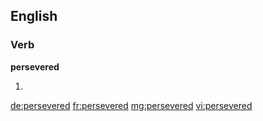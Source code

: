 ==English==

===Verb===
'''persevered'''

# {{past of|persevere}}

[[de:persevered]]
[[fr:persevered]]
[[mg:persevered]]
[[vi:persevered]]